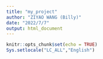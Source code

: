 ```yaml
---
title: "my_project"
author: "ZIYAO WANG (Billy)"
date: "2022/7/7"
output: html_document
---
```


```r
knitr::opts_chunk$set(echo = TRUE)
Sys.setlocale("LC_ALL","English")
```